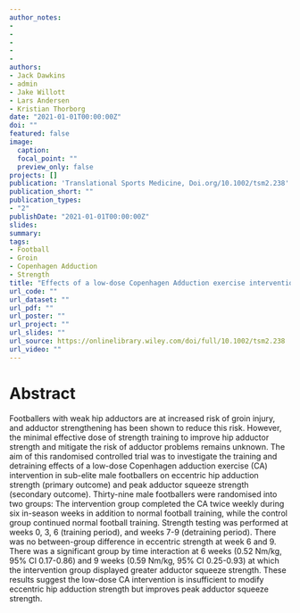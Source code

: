 ```yaml
---
author_notes:
- 
- 
-
-
-
authors:
- Jack Dawkins
- admin 
- Jake Willott
- Lars Andersen
- Kristian Thorborg
date: "2021-01-01T00:00:00Z"
doi: ""
featured: false
image:
  caption: 
  focal_point: ""
  preview_only: false
projects: []
publication: 'Translational Sports Medicine, Doi.org/10.1002/tsm2.238'
publication_short: ""
publication_types:
- "2"
publishDate: "2021-01-01T00:00:00Z"
slides: 
summary: 
tags:
- Football
- Groin
- Copenhagen Adduction
- Strength
title: "Effects of a low-dose Copenhagen Adduction exercise intervention on adduction strength in sub-elite male footballers: a randomised controlled trial"
url_code: ""
url_dataset: ""
url_pdf: ""
url_poster: ""
url_project: ""
url_slides: ""
url_source: https://onlinelibrary.wiley.com/doi/full/10.1002/tsm2.238
url_video: ""
---
```


# Abstract  

Footballers with weak hip adductors are at increased risk of groin injury, and adductor strengthening has been shown to reduce this risk. However, the minimal effective dose of strength training to improve hip adductor strength and mitigate the risk of adductor problems remains unknown. The aim of this randomised controlled trial was to investigate the training and detraining effects of a low-dose Copenhagen adduction exercise (CA) intervention in sub-elite male footballers on eccentric hip adduction strength (primary outcome) and peak adductor squeeze strength (secondary outcome). Thirty-nine male footballers were randomised into two groups: The intervention group completed the CA twice weekly during six in-season weeks in addition to normal football training, while the control group continued normal football training. Strength testing was performed at weeks 0, 3, 6 (training period), and weeks 7-9 (detraining period). There was no between-group difference in eccentric strength at week 6 and 9. There was a significant group by time interaction at 6 weeks (0.52 Nm/kg, 95% CI 0.17-0.86) and 9 weeks (0.59 Nm/kg, 95% CI 0.25-0.93) at which the intervention group displayed greater adductor squeeze strength. These results suggest the low-dose CA intervention is insufficient to modify eccentric hip adduction strength but improves peak adductor squeeze strength.
